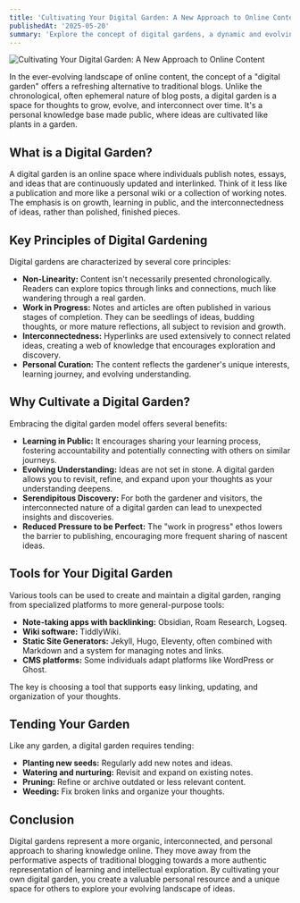```yaml
---
title: 'Cultivating Your Digital Garden: A New Approach to Online Content'
publishedAt: '2025-05-20'
summary: 'Explore the concept of digital gardens, a dynamic and evolving way to share knowledge and ideas online, moving beyond traditional chronological blogs.'
---
```


![Cultivating Your Digital Garden: A New Approach to Online Content](https://images.unsplash.com/photo-1722179638410-048c39274a4c?w=1200&h=600&auto=format&fit=crop&q=60&ixlib=rb-4.1.0&ixid=M3wxMjA3fDB8MHxwcm9maWxlLXBhZ2V8M3x8fGVufDB8fHx8fA%3D%3D)

In the ever-evolving landscape of online content, the concept of a "digital garden" offers a refreshing alternative to traditional blogs. Unlike the chronological, often ephemeral nature of blog posts, a digital garden is a space for thoughts to grow, evolve, and interconnect over time. It's a personal knowledge base made public, where ideas are cultivated like plants in a garden.

## What is a Digital Garden?

A digital garden is an online space where individuals publish notes, essays, and ideas that are continuously updated and interlinked. Think of it less like a publication and more like a personal wiki or a collection of working notes. The emphasis is on growth, learning in public, and the interconnectedness of ideas, rather than polished, finished pieces.

## Key Principles of Digital Gardening

Digital gardens are characterized by several core principles:

*   **Non-Linearity:** Content isn't necessarily presented chronologically. Readers can explore topics through links and connections, much like wandering through a real garden.
*   **Work in Progress:** Notes and articles are often published in various stages of completion. They can be seedlings of ideas, budding thoughts, or more mature reflections, all subject to revision and growth.
*   **Interconnectedness:** Hyperlinks are used extensively to connect related ideas, creating a web of knowledge that encourages exploration and discovery.
*   **Personal Curation:** The content reflects the gardener's unique interests, learning journey, and evolving understanding.

## Why Cultivate a Digital Garden?

Embracing the digital garden model offers several benefits:

*   **Learning in Public:** It encourages sharing your learning process, fostering accountability and potentially connecting with others on similar journeys.
*   **Evolving Understanding:** Ideas are not set in stone. A digital garden allows you to revisit, refine, and expand upon your thoughts as your understanding deepens.
*   **Serendipitous Discovery:** For both the gardener and visitors, the interconnected nature of a digital garden can lead to unexpected insights and discoveries.
*   **Reduced Pressure to be Perfect:** The "work in progress" ethos lowers the barrier to publishing, encouraging more frequent sharing of nascent ideas.

## Tools for Your Digital Garden

Various tools can be used to create and maintain a digital garden, ranging from specialized platforms to more general-purpose tools:

*   **Note-taking apps with backlinking:** Obsidian, Roam Research, Logseq.
*   **Wiki software:** TiddlyWiki.
*   **Static Site Generators:** Jekyll, Hugo, Eleventy, often combined with Markdown and a system for managing notes and links.
*   **CMS platforms:** Some individuals adapt platforms like WordPress or Ghost.

The key is choosing a tool that supports easy linking, updating, and organization of your thoughts.

## Tending Your Garden

Like any garden, a digital garden requires tending:

*   **Planting new seeds:** Regularly add new notes and ideas.
*   **Watering and nurturing:** Revisit and expand on existing notes.
*   **Pruning:** Refine or archive outdated or less relevant content.
*   **Weeding:** Fix broken links and organize your thoughts.

## Conclusion

Digital gardens represent a more organic, interconnected, and personal approach to sharing knowledge online. They move away from the performative aspects of traditional blogging towards a more authentic representation of learning and intellectual exploration. By cultivating your own digital garden, you create a valuable personal resource and a unique space for others to explore your evolving landscape of ideas.

